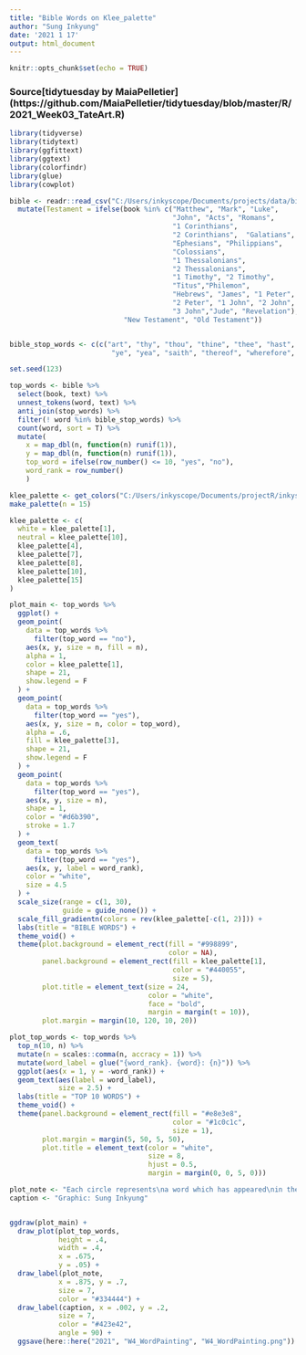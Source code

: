 ```yaml
---
title: "Bible Words on Klee_palette"
author: "Sung Inkyung"
date: '2021 1 17'
output: html_document
---
```


```r
knitr::opts_chunk$set(echo = TRUE)
```
### Source[tidytuesday by MaiaPelletier] (https://github.com/MaiaPelletier/tidytuesday/blob/master/R/2021_Week03_TateArt.R)
```r
library(tidyverse)
library(tidytext)
library(ggfittext)
library(ggtext)
library(colorfindr)
library(glue)
library(cowplot)
```


```r
bible <- readr::read_csv("C:/Users/inkyscope/Documents/projects/data/bible_kjv_new.csv") %>% 
  mutate(Testament = ifelse(book %in% c("Matthew", "Mark", "Luke",
                                        "John", "Acts", "Romans", 
                                        "1 Corinthians", 
                                        "2 Corinthians",  "Galatians",
                                        "Ephesians", "Philippians",
                                        "Colossians", 
                                        "1 Thessalonians",
                                        "2 Thessalonians", 
                                        "1 Timothy", "2 Timothy",
                                        "Titus","Philemon",
                                        "Hebrews", "James", "1 Peter",
                                        "2 Peter", "1 John", "2 John",
                                        "3 John","Jude", "Revelation"), 
                            "New Testament", "Old Testament"))


bible_stop_words <- c(c("art", "thy", "thou", "thine", "thee", "hast", "hath","shalt",
                         "ye", "yea", "saith", "thereof", "wherefore", "lo", "aaron", "aaron's", "aaronites", "abarim"))
```


```r
set.seed(123)

top_words <- bible %>% 
  select(book, text) %>% 
  unnest_tokens(word, text) %>% 
  anti_join(stop_words) %>% 
  filter(! word %in% bible_stop_words) %>% 
  count(word, sort = T) %>% 
  mutate(
    x = map_dbl(n, function(n) runif(1)),
    y = map_dbl(n, function(n) runif(1)),
    top_word = ifelse(row_number() <= 10, "yes", "no"),
    word_rank = row_number()
    )

klee_palette <- get_colors("C:/Users/inkyscope/Documents/projectR/inkyscroll/images/PaulKleecastle-and-sun-1928.jpg") %>% 
make_palette(n = 15)

klee_palette <- c(
  white = klee_palette[1],
  neutral = klee_palette[10],
  klee_palette[4],
  klee_palette[7],
  klee_palette[8],
  klee_palette[10],
  klee_palette[15]
)

plot_main <- top_words %>% 
  ggplot() +
  geom_point(
    data = top_words %>% 
      filter(top_word == "no"),
    aes(x, y, size = n, fill = n),
    alpha = 1,
    color = klee_palette[1],
    shape = 21,
    show.legend = F
  ) +
  geom_point(
    data = top_words %>% 
      filter(top_word == "yes"),
    aes(x, y, size = n, color = top_word),
    alpha = .6,
    fill = klee_palette[3],
    shape = 21,
    show.legend = F
  ) +
  geom_point(
    data = top_words %>% 
      filter(top_word == "yes"),
    aes(x, y, size = n),
    shape = 1, 
    color = "#d6b390",
    stroke = 1.7
  ) +
  geom_text(
    data = top_words %>% 
      filter(top_word == "yes"),
    aes(x, y, label = word_rank),
    color = "white",
    size = 4.5
  ) +
  scale_size(range = c(1, 30),
             guide = guide_none()) +
  scale_fill_gradientn(colors = rev(klee_palette[-c(1, 2)])) +
  labs(title = "BIBLE WORDS") +
  theme_void() +
  theme(plot.background = element_rect(fill = "#998899",
                                       color = NA),
        panel.background = element_rect(fill = klee_palette[1],
                                        color = "#440055",
                                        size = 5),
        plot.title = element_text(size = 24, 
                                  color = "white",
                                  face = "bold",
                                  margin = margin(t = 10)),
        plot.margin = margin(10, 120, 10, 20))

plot_top_words <- top_words %>% 
  top_n(10, n) %>% 
  mutate(n = scales::comma(n, accracy = 1)) %>% 
  mutate(word_label = glue("{word_rank}. {word}: {n}")) %>% 
  ggplot(aes(x = 1, y = -word_rank)) +
  geom_text(aes(label = word_label),
            size = 2.5) +
  labs(title = "TOP 10 WORDS") +
  theme_void() +
  theme(panel.background = element_rect(fill = "#e8e3e8", 
                                        color = "#1c0c1c", 
                                        size = 1),
        plot.margin = margin(5, 50, 5, 50),
        plot.title = element_text(color = "white",
                                  size = 8, 
                                  hjust = 0.5, 
                                  margin = margin(0, 0, 5, 0)))

plot_note <- "Each circle represents\na word which has appeared\nin the books of bible.\n\n The area of each circle is\nproportional to its own\nfrequency across bible books.\n\n The outlined dark red circles\nindicate top ten words.\n\nColors inspired by\nCastle and Sun 1928\nby Paul Klee."
caption <- "Graphic: Sung Inkyung"


ggdraw(plot_main) +
  draw_plot(plot_top_words, 
            height = .4, 
            width = .4, 
            x = .675,
            y = .05) +
  draw_label(plot_note, 
            x = .875, y = .7,
            size = 7, 
            color = "#334444") +
  draw_label(caption, x = .002, y = .2,
            size = 7, 
            color = "#423e42",
            angle = 90) +
  ggsave(here::here("2021", "W4_WordPainting", "W4_WordPainting.png"))

```


